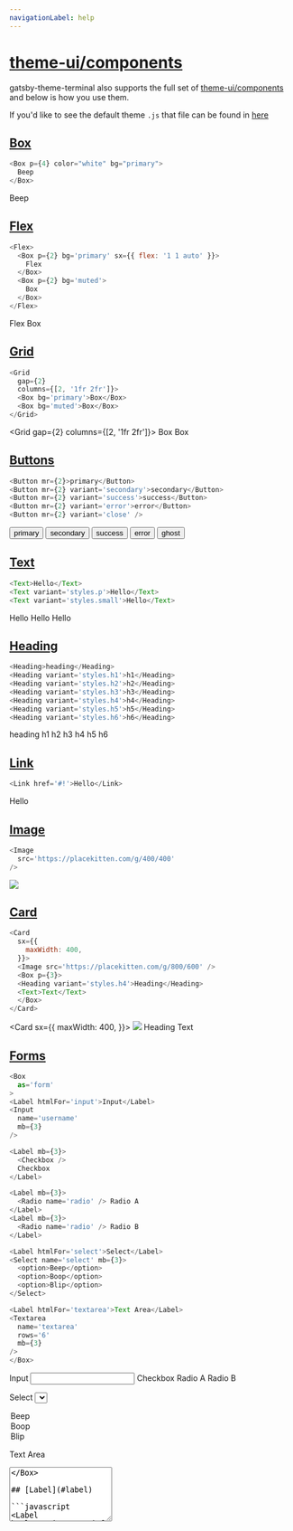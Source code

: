 ```yaml
---
navigationLabel: help
---
```


# [theme-ui/components](#theme-ui-components)

gatsby-theme-terminal also supports the full set of [theme-ui/components](https://theme-ui.com/components) and below is how you use them.

If you'd like to see the default theme `.js` that file can be found in [here](https://github.com/PaulieScanlon/gatsby-theme-terminal/blob/master/%40pauliescanlon/gatsby-theme-terminal/src/gatsby-plugin-theme-ui/index.js)


## [Box](#box)

```javascript
<Box p={4} color="white" bg="primary">
  Beep
</Box>
```

<Box p={4} color="white" bg="primary">
  Beep
</Box>

<Divider />

## [Flex](#flex)

```javascript
<Flex>
  <Box p={2} bg='primary' sx={{ flex: '1 1 auto' }}>
    Flex
  </Box>
  <Box p={2} bg='muted'>
    Box
  </Box>
</Flex>
```
<Flex>
  <Box p={2} bg='primary' sx={{ flex: '1 1 auto' }}>
    Flex
  </Box>
  <Box p={2} bg='muted'>
    Box
  </Box>
</Flex>

<Divider />

## [Grid](#grid)

```javascript
<Grid
  gap={2}
  columns={[2, '1fr 2fr']}>
  <Box bg='primary'>Box</Box>
  <Box bg='muted'>Box</Box>
</Grid>
```

<Grid
  gap={2}
  columns={[2, '1fr 2fr']}>
  <Box bg='primary'>Box</Box>
  <Box bg='muted'>Box</Box>
</Grid>

<Divider />


## [Buttons](#buttons)

```javascript
<Button mr={2}>primary</Button>
<Button mr={2} variant='secondary'>secondary</Button>
<Button mr={2} variant='success'>success</Button>
<Button mr={2} variant='error'>error</Button>
<Button mr={2} variant='close' />
```
<Button mr={2}>primary</Button>
<Button mr={2} variant='secondary'>secondary</Button>
<Button mr={2} variant='success'>success</Button>
<Button mr={2} variant='error'>error</Button>
<Button mr={2} variant='ghost'>ghost</Button>

<Divider />

## [Text](#text)

```javascript
<Text>Hello</Text>
<Text variant='styles.p'>Hello</Text>
<Text variant='styles.small'>Hello</Text>
```

<Text>Hello</Text>
<Text variant='styles.p'>Hello</Text>
<Text variant='styles.small'>Hello</Text>

<Divider />

## [Heading](#heading)

```javascript
<Heading>heading</Heading>
<Heading variant='styles.h1'>h1</Heading>
<Heading variant='styles.h2'>h2</Heading>
<Heading variant='styles.h3'>h3</Heading>
<Heading variant='styles.h4'>h4</Heading>
<Heading variant='styles.h5'>h5</Heading>
<Heading variant='styles.h6'>h6</Heading>
```

<Heading>heading</Heading>
<Heading variant='styles.h1'>h1</Heading>
<Heading variant='styles.h2'>h2</Heading>
<Heading variant='styles.h3'>h3</Heading>
<Heading variant='styles.h4'>h4</Heading>
<Heading variant='styles.h5'>h5</Heading>
<Heading variant='styles.h6'>h6</Heading>


## [Link](#link)

```javascript
<Link href='#!'>Hello</Link>
```

<Link href='#!'>Hello</Link>


<Divider />


## [Image](#image)

```javascript
<Image
  src='https://placekitten.com/g/400/400'
/>
```

<Image
  src='https://placekitten.com/g/400/400'
/>

<Divider />


## [Card](#card)

```javascript
<Card
  sx={{
    maxWidth: 400,
  }}>
  <Image src='https://placekitten.com/g/800/600' />
  <Box p={3}>
  <Heading variant='styles.h4'>Heading</Heading>
  <Text>Text</Text>
  </Box>
</Card>
```

<Card
  sx={{
    maxWidth: 400,
  }}>
  <Image src='https://placekitten.com/g/800/600' />
  <Box p={3}>
  <Heading variant='styles.h4'>Heading</Heading>
  <Text>Text</Text>
  </Box>
</Card>


<Divider />

## [Forms](#forms)

```javascript
<Box
  as='form'
>
<Label htmlFor='input'>Input</Label>
<Input
  name='username'
  mb={3}
/>

<Label mb={3}>
  <Checkbox />
  Checkbox
</Label>

<Label mb={3}>
  <Radio name='radio' /> Radio A
</Label>
<Label mb={3}>
  <Radio name='radio' /> Radio B
</Label>

<Label htmlFor='select'>Select</Label>
<Select name='select' mb={3}>
  <option>Beep</option>
  <option>Boop</option>
  <option>Blip</option>
</Select>

<Label htmlFor='textarea'>Text Area</Label>
<Textarea
  name='textarea'
  rows='6'
  mb={3}
/>
</Box>
```
<Box as='form' >
<Label htmlFor='input'>Input</Label>
<Input
  name='username'
  mb={3}
/>

<Label mb={3}>
  <Checkbox />
  Checkbox
</Label>

<Label mb={3}>
  <Radio name='radio' /> Radio A
</Label>
<Label mb={3}>
  <Radio name='radio' /> Radio B
</Label>

<Label htmlFor='select'>Select</Label>
<Select name='select' mb={3}>
  <option>Beep</option>
  <option>Boop</option>
  <option>Blip</option>
</Select>

<Label htmlFor='textarea'>Text Area</Label>
<Textarea
  name='textarea'
  rows='6'
  mb={3}
/>
</Box>

## [Label](#label) 

```javascript
<Label htmlFor='input'>Label</Label>
```

<Label htmlFor='input'>Label</Label>

<Divider />

## [Input](#input)

```javascript
<Input name='username'/>
```

<Input name='username'/>

<Divider />


## [Select](#select)

```javascript
<Select
  defaultValue='Hello'>
  <option>Hello</option>
  <option>Hi</option>
  <option>Beep</option>
  <option>Boop</option>
</Select>
```

<Select
  defaultValue='Hello'>
  <option>Hello</option>
  <option>Hi</option>
  <option>Beep</option>
  <option>Boop</option>
</Select>

<Divider />


## [Textarea](#text-area)

```javascript
<Textarea
  defaultValue='Hello'
  rows={8}
/>
```

<Textarea
  defaultValue='Hello'
  rows={8}
/>

<Divider />

## [Radio](#radio)

```javascript
<Label mb={1}>
  <Radio
    name='dark-mode'
    value='true'
    defaultChecked={true}
  />
  Dark Mode
</Label>
<Label mb={1}>
  <Radio
    name='dark-mode'
    value='false'
  />
  Light Mode
</Label>
```

<Label mb={1}>
  <Radio
    name='dark-mode'
    value='true'
    defaultChecked={true}
  />
  Dark Mode
</Label>
<Label mb={1}>
  <Radio
    name='dark-mode'
    value='false'
  />
  Light Mode
</Label>

<Divider />

## [Checkbox](#checkbox)

```javascript
<Label>
  <Checkbox />
  Checkbox
</Label>
```

<Label>
  <Checkbox />
  Checkbox
</Label>

<Divider />

## [Slider](#slider)

```javascript
<Slider defaultValue={25} />
```

<Slider defaultValue={25} />

<Divider />


## [Field](#field)

```javascript
<Field label='Email' name='email' defaultValue='' />
```

<Field label='Email' name='email' defaultValue='' />

<Divider />


## [Progress](#progress)

```javascript
<Progress max={1} value={1/2}> 50% </Progress>
<Progress max={1} value={1/2} variant='styles.progress.secondary'> 50% </Progress>
<Progress max={1} value={1/2} variant='styles.progress.success'> 50% </Progress>
<Progress max={1} value={1/2} variant='styles.progress.error'> 50% </Progress>
```

<Progress max={1} value={1/2} > 50% </Progress>
<Divider />
<Progress max={1} value={1/2} variant='styles.progress.secondary'> 50% </Progress>
<Divider />
<Progress max={1} value={1/2} variant='styles.progress.success'> 50% </Progress>
<Divider />
<Progress max={1} value={1/2} variant='styles.progress.error'> 50% </Progress>

<Divider />


## [Donut](#donut)


```javascript
<Donut value={1/2}/>
<Donut value={1/2} variant='styles.donut.secondary'/>
<Donut value={1/2} variant='styles.donut.success'/>
<Donut value={1/2} variant='styles.donut.error'/>
```

<Donut value={1/2} />
<Donut value={1/2} variant='styles.donut.secondary'/>
<Donut value={1/2} variant='styles.donut.success'/>
<Donut value={1/2} variant='styles.donut.error'/>

<Divider />

## [Spinner](#spinner)

```javascript
<Spinner />
<Spinner variant='styles.spinner.secondary'/>
<Spinner variant='styles.spinner.success'/>
<Spinner variant='styles.spinner.error'/>
```

<Spinner />
<Spinner variant='styles.spinner.secondary'/>
<Spinner variant='styles.spinner.success'/>
<Spinner variant='styles.spinner.error'/>

<Divider />

## [Avatar](#avatar)

```javascript
<Avatar
  src='https://placekitten.com/g/50/50'
/>
```

<Avatar
  src='https://placekitten.com/g/50/50'
/>

## [Badge](#badge)
Badges need a variant, the default can't be styled at the moment

```javascript
<Badge variant='primary' mb={2} mr={2}>
  Beep boop, this is an badge!
</Badge>

<Badge variant='secondary' mb={2} mr={2}>
  Beep boop, this is an badge!
</Badge>

<Badge variant='success' mb={2} mr={2}>
  Beep boop, this is an badge!
</Badge>

<Badge variant='error'>
  Beep boop, this is an badge!
</Badge>
```

<Badge variant='primary' mb={2} mr={2}>
  Beep boop, this is an badge!
</Badge>

<Badge variant='secondary' mb={2} mr={2}>
  Beep boop, this is an badge!
</Badge>

<Badge variant='success' mb={2} mr={2}>
  Beep boop, this is an badge!
</Badge>

<Badge variant='error'>
  Beep boop, this is an badge!
</Badge>


<Divider />


## [Close](#close)

```javascript
<Close />
```

<Close />

<Divider />

## [Alert](#alert)

```javascript
<Alert variant='primary' mb={2}>
  Beep boop, this is an alert!
</Alert>

<Alert variant='secondary' mb={2}>
  Beep boop, this is an alert!
</Alert>

<Alert variant='success' mb={2}>
  Beep boop, this is an alert!
</Alert>

<Alert variant='error'>
  Beep boop, this is an alert!
</Alert>
```

<Alert variant='primary' mb={2}>
  Beep boop, this is an alert!
</Alert>

<Alert variant='secondary' mb={2}>
  Beep boop, this is an alert!
</Alert>

<Alert variant='success' mb={2}>
  Beep boop, this is an alert!
</Alert>

<Alert variant='error'>
  Beep boop, this is an alert!
</Alert>

<Divider />

## [Divider](#divider)

```javascript
<Divider />
```

<Divider />

<Divider />

## Embed

```javascript
<Embed
  src="https://www.youtube.com/embed/GNCd_ERZvZM"
/>
```

<Embed
  src="https://www.youtube.com/embed/GNCd_ERZvZM"
/>

<Divider />

## [AspectRatio](#aspect-ratio)

```javascript
<AspectRatio ratio={16/9}>
  <Image
    src='https://placekitten.com/g/1200/1200'
    sx={{
      objectFit: 'cover',
    }}
  />
</AspectRatio>
```

<AspectRatio ratio={16/9}>
  <Image
    src='https://placekitten.com/g/1200/1200'
    sx={{
      objectFit: 'cover',
    }}
  />
</AspectRatio>

<Divider />

## [AspectImage](#aspect-image)

```javascript
<AspectImage
  ratio={4/3}
  src='https://placekitten.com/g/1200/1200'
/>
```

<AspectImage
  ratio={4/3}
  src='https://placekitten.com/g/1200/1200'
/>

<Divider />

## [Container](#container)

```javascript
<Container
  p={4}
  bg='surface'>
  Centered container
</Container>
```

<Container
  p={4}
  bg='surface'>
  Centered container
</Container>

<Divider />

## [NavLink](#nav-link)

```javascript
<Flex as='nav'>
  <NavLink href='#!' p={2}>
    Home
  </NavLink>
  <NavLink href='#!' p={2}>
    Blog
  </NavLink>
  <NavLink href='#!' p={2}>
    About
  </NavLink>
</Flex>
```

<Flex as='nav'>
  <NavLink href='#!' p={2}>
    Home
  </NavLink>
  <NavLink href='#!' p={2}>
    Blog
  </NavLink>
  <NavLink href='#!' p={2}>
    About
  </NavLink>
</Flex>

<Divider />

## [Message](#message)

```javascript
<Message variant='primary' mb={2}>
  This is just a message for someone to read
</Message>

<Message variant='secondary' mb={2}>
  This is just a message for someone to read
</Message>

<Message variant='success' mb={2}>
  This is just a message for someone to read
</Message>

<Message variant='error' mb={2}>
  This is just a message for someone to read
</Message>
```


<Message variant='primary' mb={2}>
  This is just a message for someone to read
</Message>

<Message variant='secondary' mb={2}>
  This is just a message for someone to read
</Message>

<Message variant='success' mb={2}>
  This is just a message for someone to read
</Message>

<Message variant='error' mb={2}>
  This is just a message for someone to read
</Message>


<Divider />


## [IconButton](#icon-button)

```javascript
<IconButton
  aria-label='Toggle dark mode'>
  <svg
    xmlns='http://www.w3.org/2000/svg'
    viewBox='0 0 24 24'
    width='24'
    height='24'
    fill='currentcolor'>
    <circle
      r={11}
      cx={12}
      cy={12}
      fill='none'
      stroke='currentcolor'
      strokeWidth={2}
    />
  </svg>
</IconButton>
```

<IconButton
  aria-label='Toggle dark mode'>
  <svg
    xmlns='http://www.w3.org/2000/svg'
    viewBox='0 0 24 24'
    width='24'
    height='24'
    fill='currentcolor'>
    <circle
      r={11}
      cx={12}
      cy={12}
      fill='none'
      stroke='currentcolor'
      strokeWidth={2}
    />
  </svg>
</IconButton>

<Divider />

## [MenuButton](#menu-button)

```javascript
<MenuButton
  aria-label='Toggle Menu'
/>
```

<MenuButton
  aria-label='Toggle Menu'
/>

<Divider />
